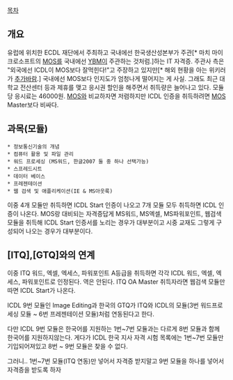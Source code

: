 [[목차]]

== 개요 ==
유럽에 위치한 ECDL 재단에서 주최하고 국내에선 한국생산성본부가 주관[* 마치 마이크로소프트의 [[MOS]]를 국내에선 [[YBM]]이 주관하는 것처럼.]하는 IT 자격증. 주관사 측은 "외국에선 ICDL이 MOS보다 잘먹힌다!"고 주장하고 있지만[* 해외 현황을 아는 위키러가 [[추가바람]].] 국내에선 MOS보다 인지도가 엄청나게 떨어지는 게 사실. 그래도 최근 대학교 전산센터 등과 제휴를 맺고 응시권 할인을 해주면서 취득량은 늘어나고 있다. 모듈당 응시료는 46000원. [[MOS]]와 비교하자면 저렴하지만 ICDL 인증을 취득하려면 [[MOS]] Master보다 비싸다.

== 과목(모듈) ==
 * 정보통신기술의 개념
 * 컴퓨터 활용 및 파일 관리
 * 워드 프로세싱 (MS워드, 한글2007 둘 중 하나 선택가능)
 * 스프레드시트
 * 데이터 베이스
 * 프레젠테이션
 * 웹 검색 및 애플리케이션(IE & MS아웃룩)

이중 4개 모듈만 취득하면 ICDL Start 인증이 나오고 7개 모듈 모두 취득하면 ICDL 인증이 나온다. MOS랑 대비되는 자격증답게 MS워드, MS엑셀, MS파워포인트, 웹검색 모듈을 취득해 ICDL Start 인증서를 노리는 경우가 대부분이고 시중 교재도 그렇게 구성되어 나오는 경우가 대부분이다.

== [ITQ],[GTQ]와의 연계 ==
이중 ITQ 워드, 엑셀, 엑세스, 파워포인트 A등급을 취득하면 각각 ICDL 워드, 엑셀, 엑세스, 파워포인트로 인정된다. 역은 안된다. ITQ OA Master 취득자라면 웹검색 모듈만 따면 ICDL Start가 나온다.

ICDL 9번 모듈인 Image Editing과 한국의 GTQ가 ITQ와 ICDL의 모듈(3번 워드프로세싱 모듈 ~ 6번 프레젠테이션 모듈)처럼 연동된다고 한다.

다만 ICDL 9번 모듈은 한국어를 지원하는 1번~7번 모듈과는 다르게 8번 모듈과 함께 한국어를 지원하지않는다.
게다가 ICDL 한국 지사 자격 시험 목록에는 1번~7번 모듈만 기입되어져있고 8번 ~ 9번 모듈은 찾을 수 없다.

그러니.. 1번~7번 모듈(ITQ 연동)만 넣어서 자격증 받지말고 9번 모듈을 하나를 넣어서 자격증을 받도록 하자
